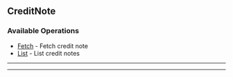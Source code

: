 
## CreditNote

### Available Operations

* [Fetch](/resources/credit_note/fetch) - Fetch credit note
* [List](/resources/credit_note/list) - List credit notes

---
<Fetch />

---
<List />
